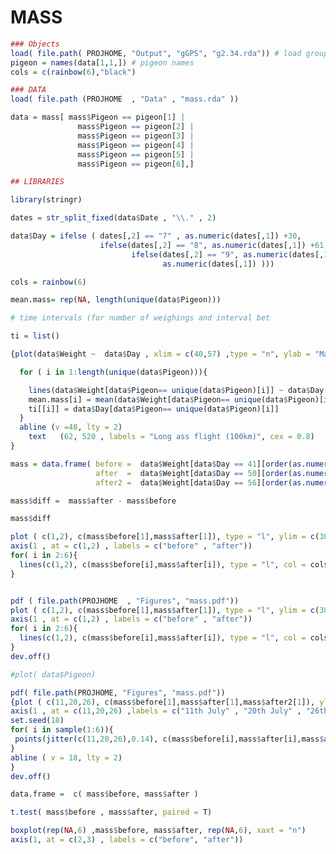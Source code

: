 

# MASS

```R

### Objects 
load( file.path( PROJHOME, "Output", "gGPS", "g2.34.rda")) # load group flight
pigeon = names(data[1,1,]) # pigeon names
cols = c(rainbow(6),"black")

### DATA
load( file.path (PROJHOME  , "Data" , "mass.rda" ))

data = mass[ mass$Pigeon == pigeon[1] |
               mass$Pigeon == pigeon[2] |
               mass$Pigeon == pigeon[3] |
               mass$Pigeon == pigeon[4] |
               mass$Pigeon == pigeon[5] |
               mass$Pigeon == pigeon[6],]

## LIBRARIES

library(stringr)


```

```R


dates = str_split_fixed(data$Date , "\\." , 2)

data$Day = ifelse ( dates[,2] == "7" , as.numeric(dates[,1]) +30,
                    ifelse(dates[,2] == "8", as.numeric(dates[,1]) +61,
                           ifelse(dates[,2] == "9", as.numeric(dates[,1]) +92,
                                  as.numeric(dates[,1]) )))

cols = rainbow(6)

mean.mass= rep(NA, length(unique(data$Pigeon)))

# time intervals (for number of weighings and interval bet

ti = list()

{plot(data$Weight ~  data$Day , xlim = c(40,57) ,type = "n", ylab = "Mass (g)", xlab = "Days since June 1st 2017")

  for ( i in 1:length(unique(data$Pigeon))){

    lines(data$Weight[data$Pigeon== unique(data$Pigeon)[i]] ~ data$Day[data$Pigeon== unique(data$Pigeon)[i]], col = cols[i])
    mean.mass[i] = mean(data$Weight[data$Pigeon== unique(data$Pigeon)[i]])
    ti[[i]] = data$Day[data$Pigeon== unique(data$Pigeon)[i]]
  }
  abline (v =48, lty = 2)
    text   (62, 520 , labels = "Long ass flight (100km)", cex = 0.8)
}

```

```R



mass = data.frame( before =  data$Weight[data$Day == 41][order(as.numeric(data$Pigeon[data$Day == 41]))],
                   after  =  data$Weight[data$Day == 50][order(as.numeric(data$Pigeon[data$Day == 50]))], 
                   after2 =  data$Weight[data$Day == 56][order(as.numeric(data$Pigeon[data$Day == 56]))])

mass$diff =  mass$after - mass$before

mass$diff

plot ( c(1,2), c(mass$before[1],mass$after[1]), type = "l", ylim = c(380,480), col = cols[1], ylab = "Mass (g)", xlab = "", xaxt = "n" , xlim = c(0.8,2.2))
axis(1 , at = c(1,2) , labels = c("before" , "after"))
for( i in 2:6){
  lines(c(1,2), c(mass$before[i],mass$after[i]), type = "l", col = cols[i], lwd = 2)
}


pdf ( file.path(PROJHOME  , "Figures", "mass.pdf"))
plot ( c(1,2), c(mass$before[1],mass$after[1]), type = "l", ylim = c(380,480), col = cols[1], ylab = "Mass (g)", xlab = "", xaxt = "n" , xlim = c(0.8,2.2))
axis(1 , at = c(1,2) , labels = c("before" , "after"))
for( i in 2:6){
  lines(c(1,2), c(mass$before[i],mass$after[i]), type = "l", col = cols[i], lwd = 2)
}
dev.off()

#plot( data$Pigeon)
```

```R

pdf( file.path(PROJHOME, "Figures", "mass.pdf"))
{plot ( c(11,20,26), c(mass$before[1],mass$after[1],mass$after2[1]), ylim = c(380,480), col = cols[1], ylab = "Mass (g)", xlab = "", xaxt = "n" ,type = "n", xlim = c(10,27))
axis(1 , at = c(11,20,26) ,labels = c("11th July" , "20th July" , "26th July"), main = i)
set.seed(18)
for( i in sample(1:6)){
 points(jitter(c(11,20,26),0.14), c(mass$before[i],mass$after[i],mass$after2[i]), col = cols[i], lwd = 2, pch= 19, cex = 2)
}
abline ( v = 18, lty = 2)
}
dev.off()

```

```R

data.frame =  c( mass$before, mass$after )

t.test( mass$before , mass$after, paired = T)

```

```R
boxplot(rep(NA,6) ,mass$before, mass$after, rep(NA,6), xaxt = "n")
axis(1, at = c(2,3) , labels = c("before", "after"))
```





